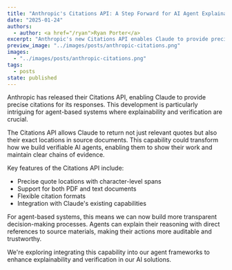 ```yaml
---
title: "Anthropic's Citations API: A Step Forward for AI Agent Explainability"
date: "2025-01-24"
authors:
  - author: <a href="/ryan">Ryan Porter</a>
excerpt: "Anthropic's new Citations API enables Claude to provide precise citations for its responses, opening new possibilities for verifiable AI agent systems."
preview_image: "../images/posts/anthropic-citations.png"
images:
  - "../images/posts/anthropic-citations.png"
tags:
  - posts
state: published
---
```



<p class="center-full-image">
    <BlogImage className="center-small-image"
        images={props.pageContext.frontmatter.images} 
        name="anthropic-citations.png"
    />
</p>

Anthropic has released their Citations API, enabling Claude to provide precise citations for its responses. This development is particularly intriguing for agent-based systems where explainability and verification are crucial.

The Citations API allows Claude to return not just relevant quotes but also their exact locations in source documents. This capability could transform how we build verifiable AI agents, enabling them to show their work and maintain clear chains of evidence.

Key features of the Citations API include:
- Precise quote locations with character-level spans
- Support for both PDF and text documents
- Flexible citation formats
- Integration with Claude's existing capabilities

For agent-based systems, this means we can now build more transparent decision-making processes. Agents can explain their reasoning with direct references to source materials, making their actions more auditable and trustworthy.

We're exploring integrating this capability into our agent frameworks to enhance explainability and verification in our AI solutions. 
